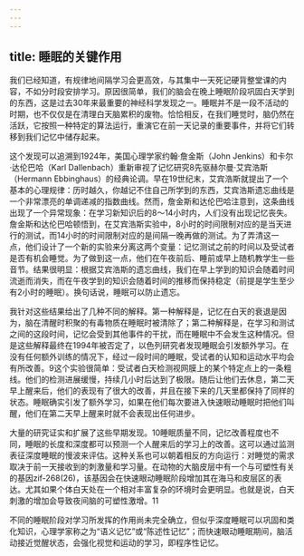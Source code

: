 ```yaml
---
---
---
```

title: 睡眠的关键作用
---




我们已经知道，有规律地间隔学习会更高效，与其集中一天死记硬背整堂课的内容，不如分时段安排学习。原因很简单，我们的脑会在晚上睡眠阶段巩固白天学到的东西，这是过去30年来最重要的神经科学发现之一。睡眠并不是一段不活动的时期，也不仅仅是在清理白天脑累积的废物。恰恰相反，在我们睡觉时，脑仍然在活跃，它按照一种特定的算法运行，重演它在前一天记录的重要事件，并将它们转移到我们记忆中储存起来。

这个发现可以追溯到1924年，美国心理学家约翰·詹金斯（John Jenkins）和卡尔·达伦巴哈（Karl Dallenbach）重新审视了记忆研究8先驱赫尔曼·艾宾浩斯（Hermann Ebbinghaus）的经典论调。早在19世纪末，艾宾浩斯就提出了一个基本的心理规律：历时越久，你越记不住自己所学到的东西，艾宾浩斯遗忘曲线是一个非常漂亮的单调递减的指数曲线。然而，詹金斯和达伦巴哈注意到，这条曲线出现了一个异常现象：在学习新知识后的8～14小时内，人们没有出现记忆丧失。詹金斯和达伦巴哈顿悟到，在艾宾浩斯实验中，8小时的时间限制对应的是当天进行的测试，而14小时的时间限制对应的是间隔一晚再做的测试。为了弄清这一点，他们设计了一个新的实验来分离这两个变量：记忆测试之前的时间以及受试者是否有机会睡觉。为了做到这一点，他们在午夜前后、睡前或早上随机教学生一些音节。结果很明显：根据艾宾浩斯的遗忘曲线，我们在早上学到的知识会随着时间流逝而消失，而在午夜学到的知识会随着时间的推移而保持稳定（前提是学生至少有2小时的睡眠）。换句话说，睡眠可以防止遗忘。

我针对这些结果给出了几种不同的解释。第一种解释是，记忆在白天的衰退是因为，脑在清醒时积聚的有毒物质在睡眠时被清除了；第二种解释是，在学习和测试之间的这段时间，记忆会受到其他事件的干扰，而在睡眠中不会发生这种情况。但是这些解释最终在1994年被否定了，以色列研究者发现睡眠会引发额外学习。在没有任何额外训练的情况下，经过一段时间的睡眠，受试者的认知和运动水平均会有所改善。9这个实验很简单：受试者白天检测视网膜上的某个特定点上的一条粗线。他们的检测进展缓慢，持续几小时后达到了极限。随后让他们去休息，第二天早上醒来后，他们的表现有了很大的改善，并且在接下来的几天里都保持了同样的状态。睡眠确实引发了额外学习，如果在他们每次要进入快速眼动睡眠时把他们叫醒，他们在第二天早上醒来时就不会表现出任何进步。

大量的研究证实和扩展了这些早期发现。10睡眠质量不同，记忆改善程度也不同，睡眠的长度和深度都可以预测一个人醒来后的学习上的改善。这可以通过监测表征深度睡眠的慢波来评估。这种关系也可以朝着相反的方向运行：对睡觉的需求取决于前一天接收到的刺激量和学习量。在动物的大脑皮层中有一个与可塑性有关的基因zif-268(26)，该基因会在快速眼动睡眠阶段增加其在海马和皮层区的表达。尤其如果个体白天处在一个相对丰富复杂的环境时会更明显。也就是说，白天刺激的增加会导致夜间脑的可塑性激增。11

不同的睡眠阶段对学习所发挥的作用尚未完全确立，但似乎深度睡眠可以巩固和类化知识，心理学家称之为“语义记忆”或“陈述性记忆”；而快速眼动睡眠期间，脑活动接近觉醒状态，会强化视觉和运动的学习，即程序性记忆。